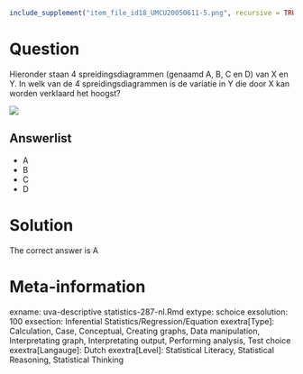 ```r
include_supplement("item_file_id18_UMCU20050611-5.png", recursive = TRUE)
```
Question
========

Hieronder staan 4 spreidingsdiagrammen (genaamd A, B, C en D) van X en Y. In welk van de 4 spreidingsdiagrammen is de variatie in Y die door X kan worden verklaard het hoogst? 



 ![](item_file_id18_UMCU20050611-5.png) 

Answerlist
----------
* A
* B
* C
* D

Solution
========

The correct answer is  A 

Meta-information
================
exname: uva-descriptive statistics-287-nl.Rmd 
extype: schoice 
exsolution: 100 
exsection: Inferential Statistics/Regression/Equation
exextra[Type]: Calculation, Case, Conceptual, Creating graphs, Data manipulation, Interpretating graph, Interpretating output, Performing analysis, Test choice 
exextra[Langauge]: Dutch 
exextra[Level]: Statistical Literacy, Statistical Reasoning, Statistical Thinking 

